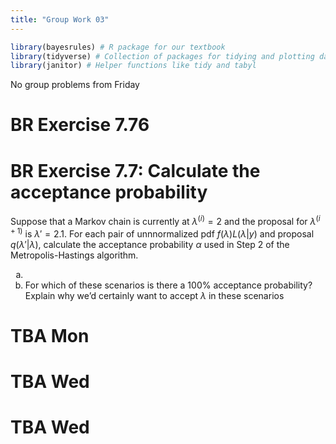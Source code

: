 ```yaml
---
title: "Group Work 03"
---
```


```r
library(bayesrules) # R package for our textbook
library(tidyverse) # Collection of packages for tidying and plotting data
library(janitor) # Helper functions like tidy and tabyl
```

::: callout-note
No group problems from Friday
:::

# BR Exercise 7.76

# BR Exercise 7.7: Calculate the acceptance probability

Suppose that a Markov chain is currently at $\lambda^{(i)}=2$ and the proposal for $\lambda^{(i+1)}$ is $\lambda' = 2.1$. For each pair of unnnormalized pdf $f(\lambda) L(\lambda | y)$ and proposal $q(\lambda' | \lambda)$, calculate the acceptance probability $\alpha$ used in Step 2 of the Metropolis-Hastings algorithm. 

(a) 
(e) For which of these scenarios is there a 100% acceptance probability? Explain why we’d certainly want to accept $\lambda$ in these scenarios

# TBA Mon

# TBA Wed

# TBA Wed
